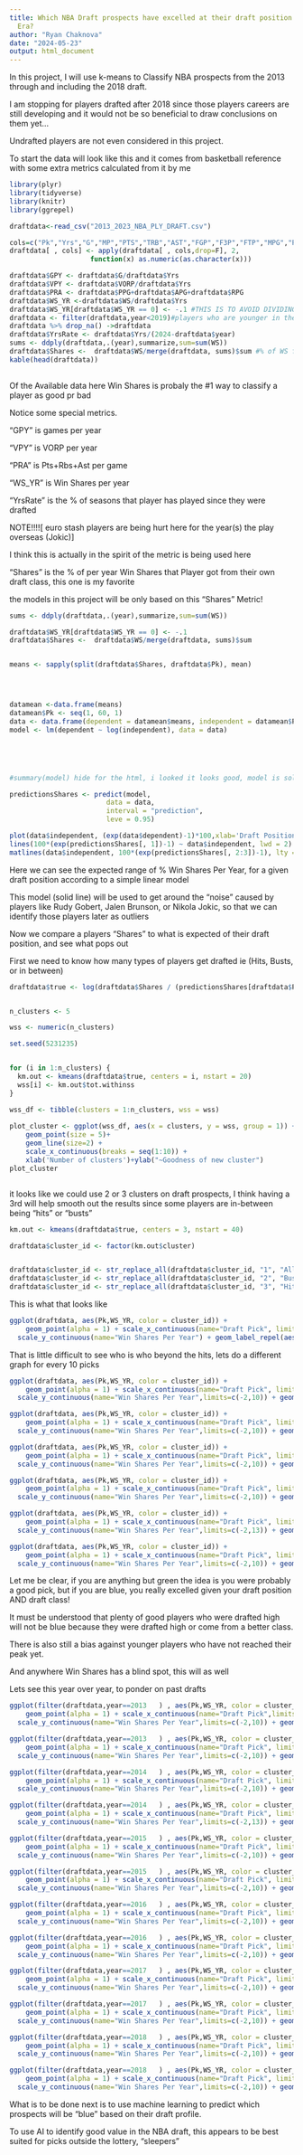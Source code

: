 ---
title: Which NBA Draft prospects have excelled at their draft position in the Modern
  Era?
author: "Ryan Chaknova"
date: "2024-05-23"
output: html_document
---

In this project, I will use k-means to Classify NBA prospects from the 2013 through and including the 2018 draft.

I am stopping for players drafted after 2018 since those players careers are still developing and it would not be so beneficial to draw conclusions on them yet...

Undrafted players are not even considered in this project.

To start the data will look like this and it comes from basketball reference with some extra metrics calculated from it by me

```{r, echo=FALSE,warning=FALSE,message=FALSE} 
library(plyr)
library(tidyverse)
library(knitr)
library(ggrepel) 
```

```{r, echo=FALSE,warning=FALSE,message=FALSE}

draftdata<-read_csv("2013_2023_NBA_PLY_DRAFT.csv")

cols=c("Pk","Yrs","G","MP","PTS","TRB","AST","FGP","F3P","FTP","MPG","PPG","RPG","APG","WS","WS_48","BPM","VORP")
draftdata[ , cols] <- apply(draftdata[ , cols,drop=F], 2,           
                    function(x) as.numeric(as.character(x)))

draftdata$GPY <- draftdata$G/draftdata$Yrs
draftdata$VPY <- draftdata$VORP/draftdata$Yrs
draftdata$PRA <- draftdata$PPG+draftdata$APG+draftdata$RPG
draftdata$WS_YR <-draftdata$WS/draftdata$Yrs
draftdata$WS_YR[draftdata$WS_YR == 0] <- -.1 #THIS IS TO AVOID DIVIDING BY 0 LATER, OUGHT TO BE FINE, THIS MAY HAVE BECOMOME OBSOLETE AS I CHANGED EQUATIONS LATER 
draftdata <- filter(draftdata,year<2019)#players who are younger in their careers cannot be evaluated yet...
draftdata %>% drop_na() ->draftdata
draftdata$YrsRate <- draftdata$Yrs/(2024-draftdata$year)
sums <- ddply(draftdata,.(year),summarize,sum=sum(WS))
draftdata$Shares <-  draftdata$WS/merge(draftdata, sums)$sum #% of WS from that players draft class!
kable(head(draftdata))  
  

```
Of the Available data here Win Shares is probaly the #1 way to classify a player as good pr bad

Notice some special metrics. 

"GPY" is games per year

"VPY" is VORP per year

"PRA" is Pts+Rbs+Ast per game 

"WS_YR" is Win Shares per year

"YrsRate" is the % of seasons that player has played since they were drafted 

NOTE!!!![ euro stash players are being hurt here for the year(s) the play overseas (Jokic)]

I think this is actually in the spirit of the metric is being used here 

"Shares" is the % of per year Win Shares that Player got from their own draft class, this one is my favorite

the models in this project will be only based on this "Shares" Metric!

```{r, echo=FALSE,warning=FALSE,message=FALSE}

sums <- ddply(draftdata,.(year),summarize,sum=sum(WS))

draftdata$WS_YR[draftdata$WS_YR == 0] <- -.1
draftdata$Shares <-  draftdata$WS/merge(draftdata, sums)$sum


means <- sapply(split(draftdata$Shares, draftdata$Pk), mean)




datamean <-data.frame(means)
datamean$Pk <- seq(1, 60, 1)
data <- data.frame(dependent = datamean$means, independent = datamean$Pk)
model <- lm(dependent ~ log(independent), data = data)





#summary(model) hide for the html, i looked it looks good, model is solid!

predictionsShares <- predict(model,
                        data = data,
                        interval = "prediction",
                        leve = 0.95)

plot(data$independent, (exp(data$dependent)-1)*100,xlab='Draft Position',ylab="AVG % Draft Class Win Shares",main="Average % of Draft Class Win Shares by Draft Position 2013-2018") #undo the log for the html display, but keep the data log transformed
lines(100*(exp(predictionsShares[, 1])-1) ~ data$independent, lwd = 2)
matlines(data$independent, 100*(exp(predictionsShares[, 2:3])-1), lty = 2, lwd = 2)

```

Here we can see the expected range of % Win Shares Per Year, for a given draft position according to a simple linear model

This model (solid line) will be used to get around the "noise" caused by players like Rudy Gobert, Jalen Brunson, or Nikola Jokic, so that we can identify those players later as outliers

Now we compare a players "Shares" to what is expected of their draft position, and see what pops out

First we need to know how many types of players get drafted ie (Hits, Busts, or in between)

```{r, echo=FALSE,warning=FALSE,message=FALSE}
draftdata$true <- log(draftdata$Shares / (predictionsShares[draftdata$Pk,1])+1) #the training data for k-means


n_clusters <- 5

wss <- numeric(n_clusters)

set.seed(5231235)


for (i in 1:n_clusters) {
  km.out <- kmeans(draftdata$true, centers = i, nstart = 20)
  wss[i] <- km.out$tot.withinss
}

wss_df <- tibble(clusters = 1:n_clusters, wss = wss)
 
plot_cluster <- ggplot(wss_df, aes(x = clusters, y = wss, group = 1)) +
    geom_point(size = 5)+
    geom_line(size=2) +
    scale_x_continuous(breaks = seq(1:10)) +
    xlab('Number of clusters')+ylab("~Goodness of new cluster")
plot_cluster



```


it looks like we could use 2 or 3 clusters on draft prospects, I think having a 3rd will help smooth out the results since some players are in-between being "hits" or "busts"


```{r, echo=FALSE,warning=FALSE,message=FALSE}

km.out <- kmeans(draftdata$true, centers = 3, nstart = 40)

draftdata$cluster_id <- factor(km.out$cluster)


draftdata$cluster_id <- str_replace_all(draftdata$cluster_id, "1", "All-Rights")
draftdata$cluster_id <- str_replace_all(draftdata$cluster_id, "2", "Busts")
draftdata$cluster_id <- str_replace_all(draftdata$cluster_id, "3", "Hits")

```


This is what that looks like

```{r, echo=FALSE,warning=FALSE,message=FALSE}
ggplot(draftdata, aes(Pk,WS_YR, color = cluster_id)) +
    geom_point(alpha = 1) + scale_x_continuous(name="Draft Pick", limits=c(1, 60)) +
  scale_y_continuous(name="Win Shares Per Year") + geom_label_repel(aes(label = Player),box.padding = .05,label.padding = .25,label.size = 0,point.padding = 0, show_guide = F)+ggtitle(label="2013-2018 Picks")
```

That is little difficult to see who is who beyond the hits, lets do a different graph for every 10 picks


```{r, echo=FALSE,warning=FALSE,message=FALSE}
ggplot(draftdata, aes(Pk,WS_YR, color = cluster_id)) +
    geom_point(alpha = 1) + scale_x_continuous(name="Draft Pick", limits=c(1, 10),n.breaks = 10) +
  scale_y_continuous(name="Win Shares Per Year",limits=c(-2,10)) + geom_label_repel(aes(label = Player),box.padding = .05,label.padding = .25,label.size = 0,point.padding = 0, show_guide = F)+ggtitle(label="2013-2018 Picks 1-10")

ggplot(draftdata, aes(Pk,WS_YR, color = cluster_id)) +
    geom_point(alpha = 1) + scale_x_continuous(name="Draft Pick", limits=c(11, 20),n.breaks = 10) +
  scale_y_continuous(name="Win Shares Per Year",limits=c(-2,10)) + geom_label_repel(aes(label = Player),box.padding = .05,label.padding = .25,label.size = 0,point.padding = 0, show_guide = F)+ggtitle(label="2013-2018 Picks 11-20")

ggplot(draftdata, aes(Pk,WS_YR, color = cluster_id)) +
    geom_point(alpha = 1) + scale_x_continuous(name="Draft Pick", limits=c(21, 30),n.breaks = 10) +
  scale_y_continuous(name="Win Shares Per Year",limits=c(-2,10)) + geom_label_repel(aes(label = Player),box.padding = .05,label.padding = .25,label.size = 0,point.padding = 0, show_guide = F)+ggtitle(label="2013-2018 Picks 21-30")

ggplot(draftdata, aes(Pk,WS_YR, color = cluster_id)) +
    geom_point(alpha = 1) + scale_x_continuous(name="Draft Pick", limits=c(31, 40),n.breaks = 10) +
  scale_y_continuous(name="Win Shares Per Year",limits=c(-2,10)) + geom_label_repel(aes(label = Player),box.padding = .05,label.padding = .25,label.size = 0,point.padding = 0, show_guide = F)+ggtitle(label="2013-2018 Picks 31-40")

ggplot(draftdata, aes(Pk,WS_YR, color = cluster_id)) +
    geom_point(alpha = 1) + scale_x_continuous(name="Draft Pick", limits=c(41, 50),n.breaks = 10) +
  scale_y_continuous(name="Win Shares Per Year",limits=c(-2,13)) + geom_label_repel(aes(label = Player),box.padding = .05,label.padding = .25,label.size = 0,point.padding = 0, show_guide = F)+ggtitle(label="2013-2018 Picks 41-50 with y-axis scaled up for Jokic")

ggplot(draftdata, aes(Pk,WS_YR, color = cluster_id)) +
    geom_point(alpha = 1) + scale_x_continuous(name="Draft Pick", limits=c(51, 60),n.breaks = 10) +
  scale_y_continuous(name="Win Shares Per Year",limits=c(-2,10)) + geom_label_repel(aes(label = Player),box.padding = .05,label.padding = .25,label.size = 0,point.padding = 0, show_guide = F)+ggtitle(label="2013-2018 Picks 51-60")

```

Let me be clear, if you are anything but green the idea is you were probably a good pick, but if you are blue, you really excelled given your draft position AND draft class!

It must be understood that plenty of good players who were drafted high will not be blue because they were drafted high or come from a better class.



There is also still a bias against younger players who have not reached their peak yet.

And anywhere Win Shares has a blind spot, this will as well

Lets see this year over year, to ponder on past drafts
```{r, echo=FALSE,warning=FALSE,message=FALSE}
ggplot(filter(draftdata,year==2013   ) , aes(Pk,WS_YR, color = cluster_id)) +
    geom_point(alpha = 1) + scale_x_continuous(name="Draft Pick",limits = c(1,30),n.breaks = 6) +
  scale_y_continuous(name="Win Shares Per Year",limits=c(-2,10)) + geom_label_repel(aes(label = Player),box.padding = .05,label.padding = .25,label.size = 0,point.padding = 0, show_guide = F)+ggtitle(label="2013 Round 1")

ggplot(filter(draftdata,year==2013   ) , aes(Pk,WS_YR, color = cluster_id)) +
    geom_point(alpha = 1) + scale_x_continuous(name="Draft Pick", limits=c(31, 60),n.breaks = 6) +
  scale_y_continuous(name="Win Shares Per Year",limits=c(-2,10)) + geom_label_repel(aes(label = Player),box.padding = .05,label.padding = .25,label.size = 0,point.padding = 0, show_guide = F) +ggtitle(label="2013 Round 2")

ggplot(filter(draftdata,year==2014   ) , aes(Pk,WS_YR, color = cluster_id)) +
    geom_point(alpha = 1) + scale_x_continuous(name="Draft Pick", limits=c(1, 30),n.breaks = 6) +
  scale_y_continuous(name="Win Shares Per Year",limits=c(-2,10)) + geom_label_repel(aes(label = Player),box.padding = .05,label.padding = .25,label.size = 0,point.padding = 0, show_guide = F)+ggtitle(label="2014 Round 1")

ggplot(filter(draftdata,year==2014   ) , aes(Pk,WS_YR, color = cluster_id)) +
    geom_point(alpha = 1) + scale_x_continuous(name="Draft Pick", limits=c(31, 60),n.breaks = 6) +
  scale_y_continuous(name="Win Shares Per Year",limits=c(-2,13)) + geom_label_repel(aes(label = Player),box.padding = .05,label.padding = .25,label.size = 0,point.padding = 0, show_guide = F) +ggtitle(label="2014 Round 2 with y axis scaled up for Jokic") #lol jokic keeps going off the graph

ggplot(filter(draftdata,year==2015   ) , aes(Pk,WS_YR, color = cluster_id)) +
    geom_point(alpha = 1) + scale_x_continuous(name="Draft Pick", limits=c(1, 30),n.breaks = 6) +
  scale_y_continuous(name="Win Shares Per Year",limits=c(-2,10)) + geom_label_repel(aes(label = Player),box.padding = .05,label.padding = .25,label.size = 0,point.padding = 0, show_guide = F)+ggtitle(label="2015 Round 1")

ggplot(filter(draftdata,year==2015   ) , aes(Pk,WS_YR, color = cluster_id)) +
    geom_point(alpha = 1) + scale_x_continuous(name="Draft Pick", limits=c(31, 60),n.breaks = 6) +
  scale_y_continuous(name="Win Shares Per Year",limits=c(-2,10)) + geom_label_repel(aes(label = Player),box.padding = .05,label.padding = .25,label.size = 0,point.padding = 0, show_guide = F) +ggtitle(label="2015 Round 2")

ggplot(filter(draftdata,year==2016   ) , aes(Pk,WS_YR, color = cluster_id)) +
    geom_point(alpha = 1) + scale_x_continuous(name="Draft Pick", limits=c(1, 30),n.breaks = 6) +
  scale_y_continuous(name="Win Shares Per Year",limits=c(-2,10)) + geom_label_repel(aes(label = Player),box.padding = .05,label.padding = .25,label.size = 0,point.padding = 0, show_guide = F)+ggtitle(label="2016 Round 1")

ggplot(filter(draftdata,year==2016   ) , aes(Pk,WS_YR, color = cluster_id)) +
    geom_point(alpha = 1) + scale_x_continuous(name="Draft Pick", limits=c(31, 60),n.breaks = 6) +
  scale_y_continuous(name="Win Shares Per Year",limits=c(-2,10)) + geom_label_repel(aes(label = Player),box.padding = .05,label.padding = .25,label.size = 0,point.padding = 0, show_guide = F) +ggtitle(label="2016 Round 2")

ggplot(filter(draftdata,year==2017   ) , aes(Pk,WS_YR, color = cluster_id)) +
    geom_point(alpha = 1) + scale_x_continuous(name="Draft Pick", limits=c(1, 30),n.breaks = 6) +
  scale_y_continuous(name="Win Shares Per Year",limits=c(-2,10)) + geom_label_repel(aes(label = Player),box.padding = .05,label.padding = .25,label.size = 0,point.padding = 0, show_guide = F)+ggtitle(label="2017 Round 1")

ggplot(filter(draftdata,year==2017   ) , aes(Pk,WS_YR, color = cluster_id)) +
    geom_point(alpha = 1) + scale_x_continuous(name="Draft Pick", limits=c(31, 60),n.breaks = 6) +
  scale_y_continuous(name="Win Shares Per Year",limits=c(-2,10)) + geom_label_repel(aes(label = Player),box.padding = .05,label.padding = .25,label.size = 0,point.padding = 0, show_guide = F) +ggtitle(label="2017 Round 2")

ggplot(filter(draftdata,year==2018   ) , aes(Pk,WS_YR, color = cluster_id)) +
    geom_point(alpha = 1) + scale_x_continuous(name="Draft Pick", limits=c(1, 30),n.breaks = 6) +
  scale_y_continuous(name="Win Shares Per Year",limits=c(-2,10)) + geom_label_repel(aes(label = Player),box.padding = .05,label.padding = .25,label.size = 0,point.padding = 0, show_guide = F)+ggtitle(label="2018 Round 1")

ggplot(filter(draftdata,year==2018   ) , aes(Pk,WS_YR, color = cluster_id)) +
    geom_point(alpha = 1) + scale_x_continuous(name="Draft Pick", limits=c(31, 60),n.breaks = 6) +
  scale_y_continuous(name="Win Shares Per Year",limits=c(-2,10)) + geom_label_repel(aes(label = Player),box.padding = .05,label.padding = .25,label.size = 0,point.padding = 0, show_guide = F) +ggtitle(label="2018 Round 2")
```


What is to be done next is to use machine learning to predict which prospects will be "blue" based on their draft profile.

To use AI to identify good value in the NBA draft, this appears to be best suited for picks outside the lottery, "sleepers"

